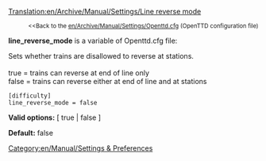 [[Translation:en/Archive/Manual/Settings/Line reverse mode]]

:<small><<Back to the [[en/Archive/Manual/Settings/Openttd.cfg]] (OpenTTD configuration file)</small>


'''line_reverse_mode''' is a variable of Openttd.cfg file:

Sets whether trains are disallowed to reverse at stations.<br><br>
true = trains can reverse at end of line only<br>
false = trains can reverse either at end of line and at stations<br>

<pre>
[difficulty]
line_reverse_mode = false
</pre>

'''Valid options:''' [ true | false ]

'''Default:''' false


[[Category:en/Manual/Settings & Preferences]]